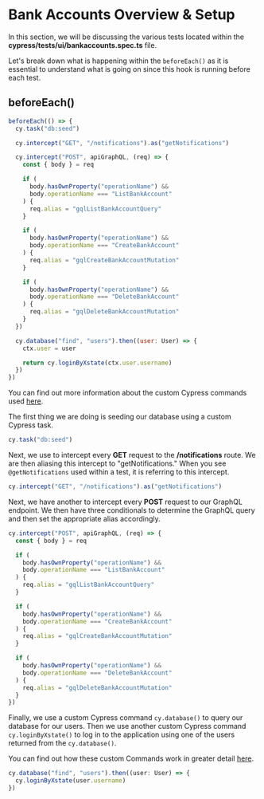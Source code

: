 # Bank Accounts Overview & Setup

In this section, we will be discussing the various tests located within the **cypress/tests/ui/bankaccounts.spec.ts** file.

Let's break down what is happening within the `beforeEach()` as it is essential to understand what is going on since this hook is running before each test.

## beforeEach()

```js
beforeEach(() => {
  cy.task("db:seed")

  cy.intercept("GET", "/notifications").as("getNotifications")

  cy.intercept("POST", apiGraphQL, (req) => {
    const { body } = req

    if (
      body.hasOwnProperty("operationName") &&
      body.operationName === "ListBankAccount"
    ) {
      req.alias = "gqlListBankAccountQuery"
    }

    if (
      body.hasOwnProperty("operationName") &&
      body.operationName === "CreateBankAccount"
    ) {
      req.alias = "gqlCreateBankAccountMutation"
    }

    if (
      body.hasOwnProperty("operationName") &&
      body.operationName === "DeleteBankAccount"
    ) {
      req.alias = "gqlDeleteBankAccountMutation"
    }
  })

  cy.database("find", "users").then((user: User) => {
    ctx.user = user

    return cy.loginByXstate(ctx.user.username)
  })
})
```

You can find out more information about the custom Cypress commands used [here](/real-world-examples/custom-cypress-commands).

The first thing we are doing is seeding our database using a custom Cypress task.

```js
cy.task("db:seed")
```

Next, we use <apiLink apiName="intercept" displayName="cy.intercept()" /> to intercept every **GET** request to the **/notifications** route. We are then aliasing this intercept to "getNotifications." When you see `@getNotifications` used within a test, it is referring to this intercept.

```js
cy.intercept("GET", "/notifications").as("getNotifications")
```

Next, we have another <apiLink apiName="intercept" displayName="cy.intercept()" /> to intercept every **POST** request to our GraphQL endpoint. We then have three conditionals to determine the GraphQL query and then set the appropriate alias accordingly.

```js
cy.intercept("POST", apiGraphQL, (req) => {
  const { body } = req

  if (
    body.hasOwnProperty("operationName") &&
    body.operationName === "ListBankAccount"
  ) {
    req.alias = "gqlListBankAccountQuery"
  }

  if (
    body.hasOwnProperty("operationName") &&
    body.operationName === "CreateBankAccount"
  ) {
    req.alias = "gqlCreateBankAccountMutation"
  }

  if (
    body.hasOwnProperty("operationName") &&
    body.operationName === "DeleteBankAccount"
  ) {
    req.alias = "gqlDeleteBankAccountMutation"
  }
})
```

Finally, we use a custom Cypress command `cy.database()` to query our database for our users. Then we use another custom Cypress command `cy.loginByXstate()` to log in to the application using one of the users returned from the `cy.database()`.

You can find out how these custom Commands work in greater detail [here](/real-world-examples/custom-cypress-commands).

```js
cy.database("find", "users").then((user: User) => {
  cy.loginByXstate(user.username)
})
```

